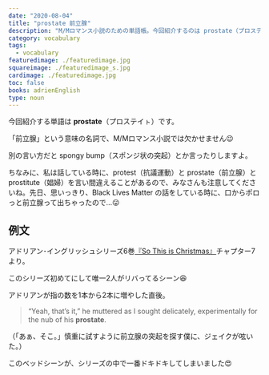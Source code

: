 ```yaml
---
date: "2020-08-04"
title: "prostate 前立腺"
description: "M/Mロマンス小説のための単語帳。今回紹介するのは prostate（プロステイㇳ）「前立腺」という意味の名詞です。"
category: vocabulary
tags:
  - vocabulary
featuredimage: ./featuredimage.jpg
squareimage: ./featuredimage_s.jpg
cardimage: ./featuredimage.jpg
toc: false
books: adrienEnglish
type: noun
---
```



今回紹介する単語は __prostate__（プロステイㇳ）です。  

「前立腺」という意味の名詞で、M/Mロマンス小説では欠かせません😉

別の言い方だと spongy bump（スポンジ状の突起）とか言ったりしますよ。

ちなみに、私は話している時に、protest（抗議運動）と prostate（前立腺）と prostitute（娼婦）を言い間違えることがあるので、みなさんも注意してくださいね。先日、思いっきり、Black Lives Matter の話をしている時に、口からポロっと前立腺って出ちゃったので…😛

## 例文

アドリアン･イングリッシュシリーズ6巻[『So This is Christmas』](https://amzn.to/3113J5T)チャプター7より。

このシリーズ初めてにして唯一2人がリバってるシーン😆

アドリアンが指の数を1本から2本に増やした直後。

<Blockquote book srcBook="soThisIsChristmas" lang="en" chapter="7">
“Yeah, that’s it,” he muttered as I sought delicately, experimentally for the nub of his <strong>prostate</strong>.
</Blockquote>

<p className="translation">（「あぁ、そこ。」慎重に試すように前立腺の突起を探す僕に、ジェイクが呟いた。）</p>

このベッドシーンが、シリーズの中で一番ドキドキしてしまいました😍

<VocabularyFooter book="soThisIsChristmas" />
